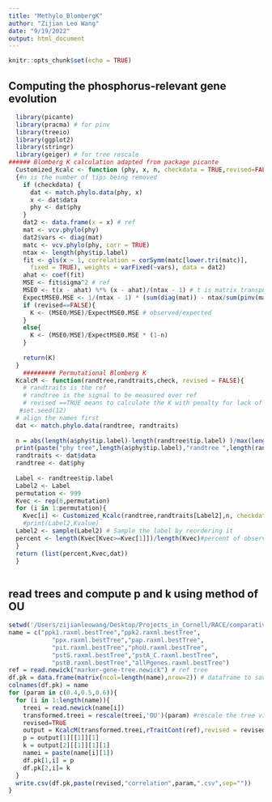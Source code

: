 ```yaml
---
title: "Methylo_BlombergK"
author: "Zijian Leo Wang"
date: "9/19/2022"
output: html_document
---
```


```r
knitr::opts_chunk$set(echo = TRUE)
```
## Computing the phosphorus-relevant gene evolution
```r
  library(picante)
  library(pracma) # for pinv
  library(treeio)
  library(ggplot2)
  library(stringr)
  library(geiger) # for tree rescale
###### Blomberg K calculation adapted from package picante
  Customized_Kcalc <- function (phy, x, n, checkdata = TRUE,revised=FALSE) 
  {#n is the number of tips being removed
    if (checkdata) {
      dat <- match.phylo.data(phy, x)
      x <- dat$data
      phy <- dat$phy
    }
    dat2 <- data.frame(x = x) # ref
    mat <- vcv.phylo(phy) 
    dat2$vars <- diag(mat)
    matc <- vcv.phylo(phy, corr = TRUE)
    ntax <- length(phy$tip.label)
    fit <- gls(x ~ 1, correlation = corSymm(matc[lower.tri(matc)], 
      fixed = TRUE), weights = varFixed(~vars), data = dat2)
    ahat <- coef(fit)
    MSE <- fit$sigma^2 # ref
    MSE0 <- t(x - ahat) %*% (x - ahat)/(ntax - 1) # t is matrix transpose
    ExpectMSE0.MSE <- 1/(ntax - 1) * (sum(diag(mat)) - ntax/sum(pinv(mat)))
    if (revised==FALSE){
      K <- (MSE0/MSE)/ExpectMSE0.MSE # observed/expected
    }
    else{
      K <- (MSE0/MSE)/ExpectMSE0.MSE * (1-n)
    }
    
    return(K)
  }
    ######### Permutational Blomberg K
  KcalcM <- function(randtree,randtraits,check, revised = FALSE){
    # randtraits is the ref
    # randtree is the signal to be measured over ref
    # revised ==TRUE means to calculate the K with penalty for lack of tips in certain tree
   #set.seed(12)
  # align the names first
  dat <- match.phylo.data(randtree, randtraits)
  
  n = abs(length(a$phy$tip.label)-length(randtree$tip.label) )/max(length(a$phy$tip.label),length(randtree$tip.label))# how many percent of tips removed
  print(paste("phy tree",length(a$phy$tip.label),"randtree ",length(randtree$tip.label),"n percent",n))
  randtraits <- dat$data
  randtree <- dat$phy
  
  Label <- randtree$tip.label
  Label2 <- Label
  permutation <- 999
  Kvec <- rep(0,permutation)
  for (i in 1:permutation){
    Kvec[i] <- Customized_Kcalc(randtree,randtraits[Label2],n, checkdata = check,revised=revised)
    #print(Label2,Kvalue)
  Label2 <- sample(Label2) # Sample the label by reordering it
  percent <- length(Kvec[Kvec>=Kvec[1]])/length(Kvec)#percent of observed value
  }
  return (list(percent,Kvec,dat))
  }
  
```
## read trees and compute p and k using method of OU
```r
setwd('/Users/zijianleowang/Desktop/Projects_in_Cornell/RACE/comparative_genomics')
name = c("ppk1.raxml.bestTree","ppk2.raxml.bestTree",
            "ppx.raxml.bestTree","pap.raxml.bestTree",
            "pit.raxml.bestTree","phoU.raxml.bestTree",
            "pstS.raxml.bestTree","pstA_C.raxml.bestTree",
            "pstB.raxml.bestTree","allPgenes.raxml.bestTree")
ref = read.newick("marker-gene-tree.newick") # ref tree
df.pk = data.frame(matrix(ncol=length(name),nrow=2)) # dataframe to save p and k values
colnames(df.pk) = name
for (param in c(0.4,0.5,0.6)){
  for (i in 1:length(name)){
    treei = read.newick(name[i])
    transformed.treei = rescale(treei,'OU')(param) #rescale the tree via method OU and parameter of .5
    revised=TRUE
    output = KcalcM(transformed.treei,rTraitCont(ref),revised = revised,TRUE)
    p = output[1][[1]][1]
    k = output[2][[1]][1][1]
    namei = paste(name[i][1])
    df.pk[1,i] = p
    df.pk[2,i]= k
  }
  write.csv(df.pk,paste(revised,"correlation",param,".csv",sep=""))
}

```
